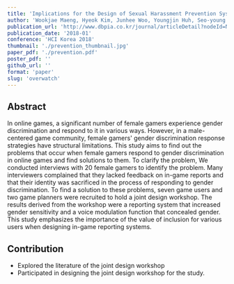 ```yaml
---
title: 'Implications for the Design of Sexual Harassment Prevention System for Online Games'
author: 'Wookjae Maeng, Hyeok Kim, Junhee Woo, Youngjin Huh, Seo-young Lee, Jeewon Choi, Sangwook Lee, Jinsu Eun, Kung Jin Lee, Joonhwan Lee'
publication_url: 'http://www.dbpia.co.kr/journal/articleDetail?nodeId=NODE07401440'
publication_date: '2018-01'
conference: 'HCI Korea 2018'
thumbnail: './prevention_thumbnail.jpg'
paper_pdf: './prevention.pdf'
poster_pdf: ''
github_url: ''
format: 'paper'
slug: 'overwatch'
---
```


## Abstract

In online games, a significant number of female gamers experience gender discrimination and respond to it in various ways.
However, in a male-centered game community, female gamers' gender discrimination response strategies have structural limitations.
This study aims to find out the problems that occur when female gamers respond to gender discrimination in online games and find solutions to them.
To clarify the problem, We conducted interviews with 20 female gamers to identify the problem.
Many interviewers complained that they lacked feedback on in-game reports and that their identity was sacrificed in the process of responding to gender discrimination.
To find a solution to these problems, seven game users and two game planners were recruited to hold a joint design workshop.
The results derived from the workshop were a reporting system that increased gender sensitivity and a voice modulation function that concealed gender.
This study emphasizes the importance of the value of inclusion for various users when designing in-game reporting systems.

## Contribution

- Explored the literature of the joint design workshop
- Participated in designing the joint design workshop for the study.
